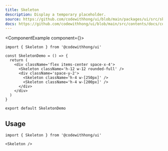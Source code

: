 ```yaml
---
title: Skeleton
description: Display a temporary placeholder.
source: https://github.com/codewithhong/ui/blob/main/packages/ui/src/skeleton.tsx
docs: https://github.com/codewithhong/ui/blob/main/src/contents/docs/components/skeleton.mdx
---
```


<ComponentExample component={<SkeletonDemo />}>
  ```tsx
  import { Skeleton } from '@codewithhong/ui'

  const SkeletonDemo = () => {
    return (
      <div className='flex items-center space-x-4'>
        <Skeleton className='h-12 w-12 rounded-full' />
        <div className='space-y-2'>
          <Skeleton className='h-4 w-[250px]' />
          <Skeleton className='h-4 w-[200px]' />
        </div>
      </div>
    )
  }

  export default SkeletonDemo
  ```
</ComponentExample>

## Usage

```tsx
import { Skeleton } from '@codewithhong/ui'
```

```tsx
<Skeleton />
```

